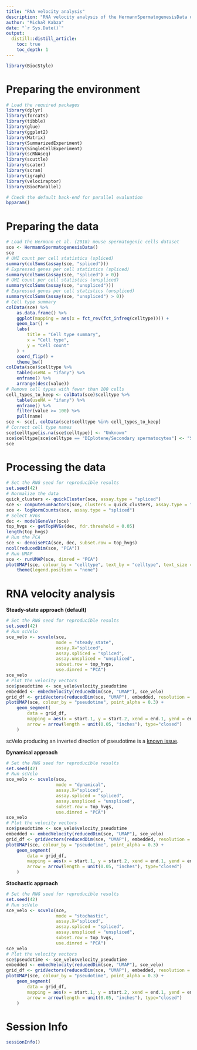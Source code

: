 ```yaml
---
title: "RNA velocity analysis"
description: "RNA velocity analysis of the HermannSpermatogenesisData dataset using velociraptor/scVelo"
author: "Michał Kabza"
date: "`r Sys.Date()`"
output:
  distill::distill_article:
    toc: true
    toc_depth: 1
---
```


```r
library(BiocStyle)
```

# Preparing the environment

```r
# Load the required packages
library(dplyr)
library(forcats)
library(tibble)
library(glue)
library(ggplot2)
library(Matrix)
library(SummarizedExperiment)
library(SingleCellExperiment)
library(scRNAseq)
library(scuttle)
library(scater)
library(scran)
library(igraph)
library(velociraptor)
library(BiocParallel)

# Check the default back-end for parallel evaluation
bpparam()
```

# Preparing the data

```r
# Load the Hermann et al. (2018) mouse spermatogenic cells dataset
sce <- HermannSpermatogenesisData()
sce
# UMI count per cell statistics (spliced)
summary(colSums(assay(sce, "spliced")))
# Expressed genes per cell statistics (spliced)
summary(colSums(assay(sce, "spliced") > 0))
# UMI count per cell statistics (unspliced)
summary(colSums(assay(sce, "unspliced")))
# Expressed genes per cell statistics (unspliced)
summary(colSums(assay(sce, "unspliced") > 0))
# Cell type summary
colData(sce) %>%
	as.data.frame() %>%
	ggplot(mapping = aes(x = fct_rev(fct_infreq(celltype)))) +
	geom_bar() +
	labs(
		title = "Cell type summary",
		x = "Cell type",
		y = "Cell count"
	) +
	coord_flip() +
	theme_bw()
colData(sce)$celltype %>%
	table(useNA = "ifany") %>%
	enframe() %>%
	arrange(desc(value))
# Remove cell types with fewer than 100 cells
cell_types_to_keep <- colData(sce)$celltype %>%
	table(useNA = "ifany") %>%
	enframe() %>%
	filter(value >= 100) %>%
	pull(name)
sce <- sce[, colData(sce)$celltype %in% cell_types_to_keep]
# Correct cell type names
sce$celltype[is.na(sce$celltype)] <- "Unknown"
sce$celltype[sce$celltype == "DIplotene/Secondary spermatocytes"] <- "Secondary spermatocytes"
sce
```

# Processing the data

```r
# Set the RNG seed for reproducible results
set.seed(42)
# Normalize the data
quick_clusters <- quickCluster(sce, assay.type = "spliced")
sce <- computeSumFactors(sce, clusters = quick_clusters, assay.type = "spliced")
sce <- logNormCounts(sce, assay.type = "spliced")
# Select HVGs
dec <- modelGeneVar(sce)
top_hvgs <- getTopHVGs(dec, fdr.threshold = 0.05)
length(top_hvgs)
# Run the PCA
sce <- denoisePCA(sce, dec, subset.row = top_hvgs)
ncol(reducedDim(sce, "PCA"))
# Run UMAP
sce <- runUMAP(sce, dimred = "PCA")
plotUMAP(sce, colour_by = "celltype", text_by = "celltype", text_size = 3) +
	theme(legend.position = "none")
```

# RNA velocity analysis

**Steady-state approach (default)**

```r
# Set the RNG seed for reproducible results
set.seed(42)
# Run scVelo
sce_velo <- scvelo(sce,
                   mode = "steady_state",
                   assay.X="spliced",
                   assay.spliced = "spliced",
                   assay.unspliced = "unspliced",
                   subset.row = top_hvgs,
                   use.dimred = "PCA")
sce_velo
# Plot the velocity vectors
sce$pseudotime <- sce_velo$velocity_pseudotime
embedded <- embedVelocity(reducedDim(sce, "UMAP"), sce_velo)
grid_df <- gridVectors(reducedDim(sce, "UMAP"), embedded, resolution = 30)
plotUMAP(sce, colour_by = "pseudotime", point_alpha = 0.3) +
	geom_segment(
		data = grid_df, 
		mapping = aes(x = start.1, y = start.2, xend = end.1, yend = end.2),
		arrow = arrow(length = unit(0.05, "inches"), type="closed")
	)
```

scVelo producing an inverted direction of pseudotime is a [known issue](https://github.com/theislab/scvelo/issues/112).

**Dynamical approach**

```r
# Set the RNG seed for reproducible results
set.seed(42)
# Run scVelo
sce_velo <- scvelo(sce,
                   mode = "dynamical",
                   assay.X="spliced",
                   assay.spliced = "spliced",
                   assay.unspliced = "unspliced",
                   subset.row = top_hvgs,
                   use.dimred = "PCA")
sce_velo
# Plot the velocity vectors
sce$pseudotime <- sce_velo$velocity_pseudotime
embedded <- embedVelocity(reducedDim(sce, "UMAP"), sce_velo)
grid_df <- gridVectors(reducedDim(sce, "UMAP"), embedded, resolution = 30)
plotUMAP(sce, colour_by = "pseudotime", point_alpha = 0.3) +
	geom_segment(
		data = grid_df, 
		mapping = aes(x = start.1, y = start.2, xend = end.1, yend = end.2),
		arrow = arrow(length = unit(0.05, "inches"), type="closed")
	)
```

**Stochastic approach**

```r
# Set the RNG seed for reproducible results
set.seed(42)
# Run scVelo
sce_velo <- scvelo(sce,
                   mode = "stochastic",
                   assay.X="spliced",
                   assay.spliced = "spliced",
                   assay.unspliced = "unspliced",
                   subset.row = top_hvgs,
                   use.dimred = "PCA")
sce_velo
# Plot the velocity vectors
sce$pseudotime <- sce_velo$velocity_pseudotime
embedded <- embedVelocity(reducedDim(sce, "UMAP"), sce_velo)
grid_df <- gridVectors(reducedDim(sce, "UMAP"), embedded, resolution = 30)
plotUMAP(sce, colour_by = "pseudotime", point_alpha = 0.3) +
	geom_segment(
		data = grid_df, 
		mapping = aes(x = start.1, y = start.2, xend = end.1, yend = end.2),
		arrow = arrow(length = unit(0.05, "inches"), type="closed")
	)
```

# Session Info

```r
sessionInfo()
```

